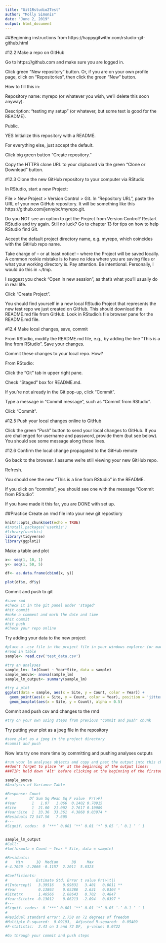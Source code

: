 ```yaml
---
title: "Git1Rstudio2Test"
author: "Molly Simonis"
date: "June 2, 2019"
output: html_document
---
```


##Beginning instructions from https://happygitwithr.com/rstudio-git-github.html

#12.2 Make a repo on GitHub

Go to https://github.com and make sure you are logged in.

Click green “New repository” button. Or, if you are on your own profile page, click on “Repositories”, then click the green “New” button.

How to fill this in:

Repository name: myrepo (or whatever you wish, we’ll delete this soon anyway).

Description: “testing my setup” (or whatever, but some text is good for the README).

Public.

YES Initialize this repository with a README.

For everything else, just accept the default.

Click big green button “Create repository.”

Copy the HTTPS clone URL to your clipboard via the green “Clone or Download” button.

#12.3 Clone the new GitHub repository to your computer via RStudio

In RStudio, start a new Project:

File > New Project > Version Control > Git. In “Repository URL”, paste the URL of your new GitHub repository. It will be something like this https://github.com/jennybc/myrepo.git.

Do you NOT see an option to get the Project from Version Control? Restart RStudio and try again. Still no luck? Go to chapter 13 for tips on how to help RStudio find Git.

Accept the default project directory name, e.g. myrepo, which coincides with the GitHub repo name.

Take charge of – or at least notice! – where the Project will be saved locally. A common rookie mistake is to have no idea where you are saving files or what your working directory is. Pay attention. Be intentional. Personally, I would do this in ~/tmp.

I suggest you check “Open in new session”, as that’s what you’ll usually do in real life.

Click “Create Project”.

You should find yourself in a new local RStudio Project that represents the new test repo we just created on GitHub. This should download the README.md file from GitHub. 
Look in RStudio’s file browser pane for the README.md file.

#12.4 Make local changes, save, commit

From RStudio, modify the README.md file, e.g., by adding the line “This is a line from RStudio”. Save your changes.

Commit these changes to your local repo. How?

From RStudio:

Click the “Git” tab in upper right pane.

Check “Staged” box for README.md.

If you’re not already in the Git pop-up, click “Commit”.

Type a message in “Commit message”, such as “Commit from RStudio”.

Click “Commit”.

#12.5 Push your local changes online to GitHub

Click the green “Push” button to send your local changes to GitHub. If you are challenged for username and password, provide them (but see below). You should see some message along these lines.

#12.6 Confirm the local change propagated to the GitHub remote

Go back to the browser. I assume we’re still viewing your new GitHub repo.

Refresh.

You should see the new “This is a line from RStudio” in the README.

If you click on “commits”, you should see one with the message “Commit from RStudio”.

If you have made it this far, you are DONE with set up.

##Practice
Create an rmd file into your new git repostiory
```r
knitr::opts_chunk$set(echo = TRUE)
#install.packages('usethis')
#library(usethis)
library(tidyverse)
library(ggplot2)
```

Make a table and plot
```r
x<- seq(1, 10, 1)
y<- seq(1, 50, 5)

df<- as.data.frame(cbind(x, y))

plot(df$x, df$y)
```

Commit and push to git
```r
#save rmd
#check it in the git panel under 'staged'
#hit commit 
#make a comment and mark the date and time
#hit commit
#hit push
#Check your repo online
```

Try adding your data to the new project
```r
#place a .csv file in the project file in your windows explorer (or mac equivilent)
#read in table
sample<- read.csv('test_data.csv')

#try an analyses
sample_lm<- lm(Count ~ Year*Site, data = sample) 
sample_anova<- anova(sample_lm)
sample_lm_output<- summary(sample_lm)

#try a plot
ggplot(data = sample, aes(x = Site, y = Count, color = Year)) +
  geom_point(aes(x = Site, y = Count, color = Year), position = 'jitter') +
  geom_boxplot(aes(x = Site, y = Count), alpha = 0.5)
```

Commit and push csv and changes to the rmd
```r
#try on your own using steps from previous "commit and push" chunk
```

Try putting your plot as a jpeg file in the repository
```r
#save plot as a jpeg in the project directory
#commit and push
```

Now lets try one more time by committing and pushing analyses outputs
```r
#run your lm analyses objects and copy and past the output into this chunk
##don't forget to place '#' at the beginning of the output lines!
###TIP: hold down 'Alt' before clicking at the beginning of the firstoutput line, and scroll your cursor down the entire output. You will only need to click and hit '#' once! :)

sample_anova
#Analysis of Variance Table

#Response: Count
#          Df Sum Sq Mean Sq F value  Pr(>F)  
#Year       1   1.07   1.066  0.1402 0.70915  
#Site       1  21.00  21.002  2.7617 0.10089  
#Year:Site  1  33.36  33.361  4.3868 0.03974 *
#Residuals 72 547.56   7.605                  
#---
#Signif. codes:  0 ‘***’ 0.001 ‘**’ 0.01 ‘*’ 0.05 ‘.’ 0.1 ‘ ’ 1


sample_lm_output
#Call:
#lm(formula = Count ~ Year * Site, data = sample)

#Residuals:
#    Min      1Q  Median      3Q     Max 
#-4.7020 -2.2066 -0.1157  2.2011  5.6323 

#Coefficients:
#             Estimate Std. Error t value Pr(>|t|)   
#(Intercept)   3.39516    0.99831   3.401   0.0011 **
#Year          0.13893    0.05280   2.631   0.0104 * 
#Sitetrx       1.46566    2.08643   0.702   0.4847   
#Year:Sitetrx -0.13012    0.06213  -2.094   0.0397 * 
#---
#Signif. codes:  0 ‘***’ 0.001 ‘**’ 0.01 ‘*’ 0.05 ‘.’ 0.1 ‘ ’ 1
#
#Residual standard error: 2.758 on 72 degrees of freedom
#Multiple R-squared:  0.09193,	Adjusted R-squared:  0.05409 
#F-statistic:  2.43 on 3 and 72 DF,  p-value: 0.0722

#Go through your commit and push steps
```


